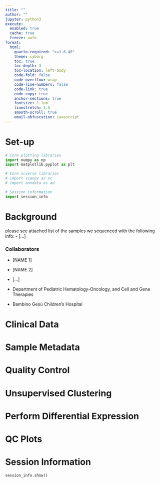 ```yaml
---
title: ""
author: ""
jupyter: python3
execute: 
  enabled: true
  cache: true
  freeze: auto
format:
  html:
    quarto-required: ">=1.6.40"
    theme: cyborg
    toc: true
    toc-depth: 3
    toc-location: left-body
    code-fold: false
    code-overflow: wrap
    code-line-numbers: false
    code-link: true
    code-copy: true
    anchor-sections: true
    fontsize: 1.1em
    linestretch: 1.5
    smooth-scroll: true
    email-obfuscation: javascript
---
```


# Set-up 

```python
# Core plotting libraries
import numpy as np
import matplotlib.pyplot as plt

# Core scverse libraries
# import scanpy as sc
# import anndata as ad

# Session information
import session_info
```

# Background

please see attached list of the samples we sequenced with the following info:
  - [...]


### Collaborators

- [NAME 1]
- [NAME 2]
- [...]

- Department of Pediatric Hematology-Oncology, and Cell and Gene Therapies

- Bambino Gesù Children's Hospital

# Clinical Data


# Sample Metadata


# Quality Control 


# Unsupervised Clustering


# Perform Differential Expression


# QC Plots 


# Session Information

```python
session_info.show()
```